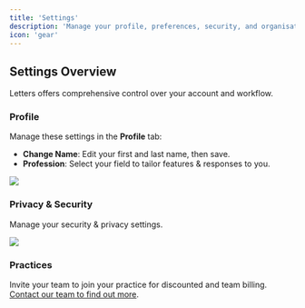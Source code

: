 ```yaml
---
title: 'Settings'
description: 'Manage your profile, preferences, security, and organisation in Letters'
icon: 'gear'
---
```


## Settings Overview

Letters offers comprehensive control over your account and workflow.

### Profile

Manage these settings in the **Profile** tab:
- **Change Name**: Edit your first and last name, then save.
- **Profession**: Select your field to tailor features & responses to you.


<Frame>
  <img src="/images/settings1.jpg" />
</Frame>

### Privacy & Security

Manage your security & privacy settings.

<Frame>
  <img src="/images/settings2.jpg" />
</Frame>


### Practices

Invite your team to join your practice for discounted and team billing. [Contact our team to find out more](mailto:hi@letters.app).